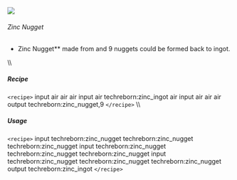 ![](/mods/techreborn/zinc_nugget.png)

###### Zinc Nugget

- Zinc Nugget** made from
        <Mcitem id="techreborn:zinc_ingot"/> and 9
        nuggets could be formed back to ingot.

\\\\

##### Recipe

`<recipe>` input air air air input air techreborn:zinc_ingot air
input air air air output techreborn:zinc_nugget,9 `</recipe>`
\\\\

##### Usage

`<recipe>` input techreborn:zinc_nugget techreborn:zinc_nugget
techreborn:zinc_nugget input techreborn:zinc_nugget
techreborn:zinc_nugget techreborn:zinc_nugget input
techreborn:zinc_nugget techreborn:zinc_nugget techreborn:zinc_nugget
output techreborn:zinc_ingot `</recipe>`
